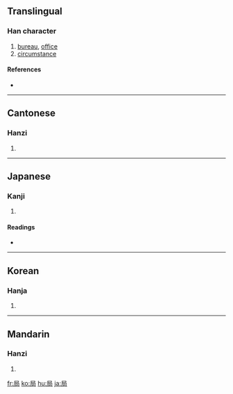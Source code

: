 ==Translingual==

===Han character===
{{Han char|rn=44|rad=尸|as=04|sn=7|four=7722<sub>7</sub>|canj=尸尸口 (SSR)}}

# [[bureau]], [[office]]
# [[circumstance]]

====References====
* {{Han ref|kx=0300.220|dkj=07653|dj=0596.150|hdz=20967.080|uh=5C40|ud=23616|bh=A7BD|bd=42941}}

----

==Cantonese==

===Hanzi===
{{yue-hanzi|jyut=|y=guk6}}

# {{defn|Cantonese}}

----

==Japanese==

===Kanji===
{{ja-kanji|grade=3|rs=尸04}}

# {{defn|Japanese}}

====Readings====
* {{ja-readings|on=[[きょく]] (kyoku)|kun=[[つぼね]] (tsubone), [[しきる]] (shikiru)}}

----

==Korean==

===Hanja===
{{ko-hanja|hangeul=국|rv=guk|mr=kuk}}

# {{defn|Korean}}

----

==Mandarin==

===Hanzi===
{{cmn-hanzi|pin=[[jī]] ([[ji1]]), [[jú]] ([[ju2]])|wg=chi<sup>1</sup>, chü<sup>2</sup>}}

# {{defn|Mandarin}}

[[fr:局]]
[[ko:局]]
[[hu:局]]
[[ja:局]]